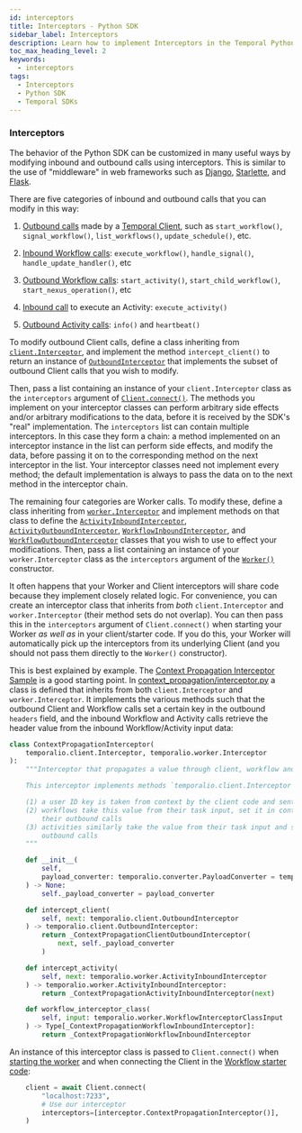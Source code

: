 ```yaml
---
id: interceptors
title: Interceptors - Python SDK
sidebar_label: Interceptors
description: Learn how to implement Interceptors in the Temporal Python SDK to manage inbound and outbound SDK calls, enhance tracing, and add authorization to your Workflows and Activities.
toc_max_heading_level: 2
keywords:
  - interceptors
tags:
  - Interceptors
  - Python SDK
  - Temporal SDKs
---
```


### Interceptors

The behavior of the Python SDK can be customized in many useful ways by modifying inbound and outbound calls using interceptors.
This is similar to the use of "middleware" in web frameworks such as [Django](https://docs.djangoproject.com/en/5.2/topics/http/middleware/), [Starlette](https://www.starlette.io/middleware/), and [Flask](https://flask.palletsprojects.com/en/stable/lifecycle/#middleware).

There are five categories of inbound and outbound calls that you can modify in this way:

1. [Outbound calls](https://python.temporal.io/temporalio.client.OutboundInterceptor.html) made by a [Temporal Client](https://docs.temporal.io/encyclopedia/temporal-sdks#temporal-client), such as `start_workflow()`, `signal_workflow()`, `list_workflows()`, `update_schedule()`, etc.

2. [Inbound Workflow calls](https://python.temporal.io/temporalio.worker.WorkflowInboundInterceptor.html): `execute_workflow()`, `handle_signal()`, `handle_update_handler()`, etc

3. [Outbound Workflow calls](https://python.temporal.io/temporalio.worker.WorkflowOutboundInterceptor.html): `start_activity()`, `start_child_workflow()`, `start_nexus_operation()`, etc

4. [Inbound call](https://python.temporal.io/temporalio.worker.ActivityInboundInterceptor.html) to execute an Activity: `execute_activity()`

5. [Outbound Activity calls](https://python.temporal.io/temporalio.worker.ActivityOutboundInterceptor.html): `info()` and `heartbeat()`

To modify outbound Client calls, define a class inheriting from [`client.Interceptor`](https://python.temporal.io/temporalio.client.Interceptor.html), and implement the method `intercept_client()` to return an instance of [`OutboundInterceptor`](https://python.temporal.io/temporalio.client.OutboundInterceptor.html) that implements the subset of outbound Client calls that you wish to modify.

Then, pass a list containing an instance of your `client.Interceptor` class as the `interceptors` argument of [`Client.connect()`](https://python.temporal.io/temporalio.client.Client.html#connect).
The methods you implement on your interceptor classes can perform arbitrary side effects and/or arbitrary modifications to the data, before it is received by the SDK's "real" implementation.
The `interceptors` list can contain multiple interceptors.
In this case they form a chain: a method implemented on an interceptor instance in the list can perform side effects, and modify the data, before passing it on to the corresponding method on the next interceptor in the list.
Your interceptor classes need not implement every method; the default implementation is always to pass the data on to the next method in the interceptor chain.

The remaining four categories are Worker calls.
To modify these, define a class inheriting from [`worker.Interceptor`](https://python.temporal.io/temporalio.worker.Interceptor.html) and implement methods on that class to define the [`ActivityInboundInterceptor`](https://python.temporal.io/temporalio.worker.ActivityInboundInterceptor.html), [`ActivityOutboundInterceptor`](https://python.temporal.io/temporalio.worker.ActivityOutboundInterceptor.html), [`WorkflowInboundInterceptor`](https://python.temporal.io/temporalio.worker.WorkflowInboundInterceptor.html), and [`WorkflowOutboundInterceptor`](https://python.temporal.io/temporalio.worker.WorkflowOutboundInterceptor.html) classes that you wish to use to effect your modifications.
Then, pass a list containing an instance of your `worker.Interceptor` class as the `interceptors` argument of the [`Worker()`](https://python.temporal.io/temporalio.worker.Worker.html) constructor.

It often happens that your Worker and Client interceptors will share code because they implement closely related logic.
For convenience, you can create an interceptor class that inherits from _both_ `client.Interceptor` and `worker.Interceptor` (their method sets do not overlap).
You can then pass this in the `interceptors` argument of `Client.connect()` when starting your Worker _as well as_ in your client/starter code.
If you do this, your Worker will automatically pick up the interceptors from its underlying Client (and you should not pass them directly to the `Worker()` constructor).

This is best explained by example.
The [Context Propagation Interceptor Sample](https://github.com/temporalio/samples-python/tree/main/context_propagation) is a good starting point.
In [context_propagation/interceptor.py](https://github.com/temporalio/samples-python/blob/main/context_propagation/interceptor.py) a class is defined that inherits from both `client.Interceptor` and `worker.Interceptor`.
It implements the various methods such that the outbound Client and Workflow calls set a certain key in the outbound `headers` field, and the inbound Workflow and Activity calls retrieve the header value from the inbound Workflow/Activity input data:


```python
class ContextPropagationInterceptor(
    temporalio.client.Interceptor, temporalio.worker.Interceptor
):
    """Interceptor that propagates a value through client, workflow and activity calls.

    This interceptor implements methods `temporalio.client.Interceptor` and  `temporalio.worker.Interceptor` so that

    (1) a user ID key is taken from context by the client code and sent in a header field with outbound requests
    (2) workflows take this value from their task input, set it in context, and propagate it into the header field of
        their outbound calls
    (3) activities similarly take the value from their task input and set it in context so that it's available for their
        outbound calls
    """

    def __init__(
        self,
        payload_converter: temporalio.converter.PayloadConverter = temporalio.converter.default().payload_converter,
    ) -> None:
        self._payload_converter = payload_converter

    def intercept_client(
        self, next: temporalio.client.OutboundInterceptor
    ) -> temporalio.client.OutboundInterceptor:
        return _ContextPropagationClientOutboundInterceptor(
            next, self._payload_converter
        )

    def intercept_activity(
        self, next: temporalio.worker.ActivityInboundInterceptor
    ) -> temporalio.worker.ActivityInboundInterceptor:
        return _ContextPropagationActivityInboundInterceptor(next)

    def workflow_interceptor_class(
        self, input: temporalio.worker.WorkflowInterceptorClassInput
    ) -> Type[_ContextPropagationWorkflowInboundInterceptor]:
        return _ContextPropagationWorkflowInboundInterceptor
```


An instance of this interceptor class is passed to `Client.connect()` when [starting the worker](https://github.com/temporalio/samples-python/blob/main/context_propagation/worker.py) and when connecting the Client in the [Workflow starter code](https://github.com/temporalio/samples-python/blob/main/context_propagation/starter.py):

```python
    client = await Client.connect(
        "localhost:7233",
        # Use our interceptor
        interceptors=[interceptor.ContextPropagationInterceptor()],
    )
```
